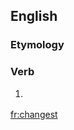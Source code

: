 ==English==

===Etymology===
{{suffix|change|est}}

===Verb===
{{en-verb form}}

# {{context|archaic-verb-form|lang=en}} {{second-person singular of|change}}

[[fr:changest]]